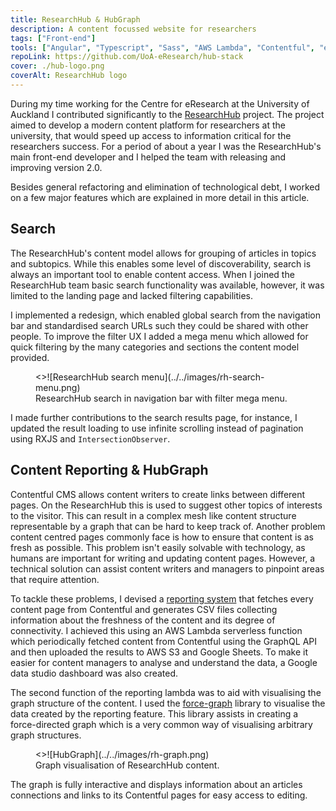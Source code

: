 ```yaml
---
title: ResearchHub & HubGraph
description: A content focussed website for researchers
tags: ["Front-end"]
tools: ["Angular", "Typescript", "Sass", "AWS Lambda", "Contentful", "elasticsearch"]
repoLink: https://github.com/UoA-eResearch/hub-stack
cover: ./hub-logo.png
coverAlt: ResearchHub logo
---
```


During my time working for the Centre for eResearch at the University of Auckland I contributed significantly to the
[ResearchHub](https://research-hub.auckland.ac.nz) project. The project aimed to develop a modern content platform for
researchers at the university, that would speed up access to information critical for the researchers success. For a
period of about a year I was the ResearchHub's main front-end developer and I helped the team with releasing and
improving version 2.0.

Besides general refactoring and elimination of technological debt, I worked on a few major features which are
explained in more detail in this article.

## Search

The ResearchHub's content model allows for grouping of articles in topics and subtopics. While this enables some level
of discoverability, search is always an important tool to enable content access. When I joined the ResearchHub team
basic search functionality was available, however, it was limited to the landing page and lacked filtering capabilities.

I implemented a redesign, which enabled global search from the navigation bar and standardised search URLs such they
could be shared with other people. To improve the filter UX I added a mega menu which allowed for quick filtering by the
many categories and sections the content model provided. 

<figure>
  <>![ResearchHub search menu](../../images/rh-search-menu.png)</>
  <figcaption>ResearchHub search in navigation bar with filter mega menu.</figcaption>
</figure>

I made further contributions to the search results page, for instance, I updated the result loading to use
infinite scrolling instead of pagination using RXJS and `IntersectionObserver`.

## Content Reporting & HubGraph

Contentful CMS allows content writers to create links between different pages. On the ResearchHub this is used to
suggest other topics of interests to the visitor. This can result in a complex mesh like content structure representable
by a graph that can be hard to keep track of. Another problem content centred pages commonly face is how to ensure that
content is as fresh as possible. This problem isn't easily solvable with technology, as humans are important for writing
and updating content pages. However, a technical solution can assist content writers and managers to pinpoint areas that
require attention.

To tackle these problems, I devised a [reporting
system](https://github.com/UoA-eResearch/research-hub-contentful-reporting) that fetches every content page from
Contentful and generates CSV files collecting information about the freshness of the content and its degree of
connectivity. I achieved this using an AWS Lambda serverless function which periodically fetched content from Contentful
using the GraphQL API and then uploaded the results to AWS S3 and Google Sheets. To make it easier for content managers
to analyse and understand the data, a Google data studio dashboard was also created.

The second function of the reporting lambda was to aid with visualising the graph structure of the content. I used the
[force-graph](https://github.com/vasturiano/force-graph) library to visualise the data created by the reporting feature.
This library assists in creating a force-directed graph which is a very common way of visualising arbitrary graph
structures.

<figure>
  <>![HubGraph](../../images/rh-graph.png)</>
  <figcaption>Graph visualisation of ResearchHub content.</figcaption>
</figure>

The graph is fully interactive and displays information about an articles connections and links to its Contentful pages
for easy access to editing.
